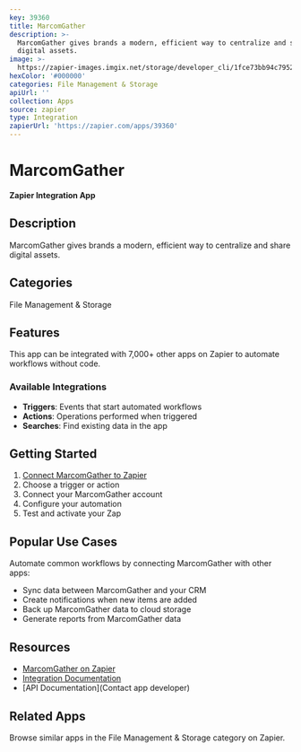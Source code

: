 ```yaml
---
key: 39360
title: MarcomGather
description: >-
  MarcomGather gives brands a modern, efficient way to centralize and share
  digital assets.
image: >-
  https://zapier-images.imgix.net/storage/developer_cli/1fce73bb94c79524752f98bb377193b6_5.png?auto=format%2Ccompress&ixlib=python-3.0.0&q=50
hexColor: '#000000'
categories: File Management & Storage
apiUrl: ''
collection: Apps
source: zapier
type: Integration
zapierUrl: 'https://zapier.com/apps/39360'
---
```

# MarcomGather

**Zapier Integration App**

## Description

MarcomGather gives brands a modern, efficient way to centralize and share digital assets.

## Categories

File Management & Storage

## Features

This app can be integrated with 7,000+ other apps on Zapier to automate workflows without code.

### Available Integrations

- **Triggers**: Events that start automated workflows
- **Actions**: Operations performed when triggered
- **Searches**: Find existing data in the app

## Getting Started

1. [Connect MarcomGather to Zapier](https://zapier.com/apps/39360)
2. Choose a trigger or action
3. Connect your MarcomGather account
4. Configure your automation
5. Test and activate your Zap

## Popular Use Cases

Automate common workflows by connecting MarcomGather with other apps:

- Sync data between MarcomGather and your CRM
- Create notifications when new items are added
- Back up MarcomGather data to cloud storage
- Generate reports from MarcomGather data

## Resources

- [MarcomGather on Zapier](https://zapier.com/apps/39360)
- [Integration Documentation](https://zapier.com/apps/39360/integrations)
- [API Documentation](Contact app developer)

## Related Apps

Browse similar apps in the File Management & Storage category on Zapier.
